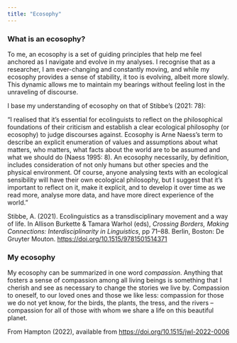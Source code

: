 ```yaml
---
title: "Ecosophy"
---
```


### What is an ecosophy?

To me, an ecosophy is a set of guiding principles that help me feel anchored as I navigate and evolve in my analyses. I recognise that as a researcher, I am ever-changing and constantly moving, and while my ecosophy provides a sense of stability, it too is evolving, albeit more slowly. This dynamic allows me to maintain my bearings without feeling lost in the unraveling of discourse.

I base my understanding of ecosophy on that of Stibbe's (2021: 78):

"I realised that it’s essential for ecolinguists to reflect on the philosophical foundations
of their criticism and establish a clear ecological philosophy (or ecosophy)
to judge discourses against. Ecosophy is Arne Naess’s term to describe an
explicit enumeration of values and assumptions about what matters, who matters,
what facts about the world are to be assumed and what we should do
(Naess 1995: 8). An ecosophy necessarily, by definition, includes consideration
of not only humans but other species and the physical environment. Of course,
anyone analysing texts with an ecological sensibility will have their own ecological
philosophy, but I suggest that it’s important to reflect on it, make it explicit,
and to develop it over time as we read more, analyse more data, and
have more direct experience of the world."

Stibbe, A. (2021). Ecolinguistics as a transdisciplinary movement and a way of life. In Allison Burkette & Tamara Warhol (eds), *Crossing Borders, Making Connections: Interdisciplinarity in Linguistics*, pp 71--88. Berlin, Boston: De Gruyter Mouton. <https://doi.org/10.1515/9781501514371>

### My ecosophy

::: {.callout-warning title=... icon=false}
My ecosophy can be summarized in one word *compassion*. Anything that fosters a sense of compassion among all living beings is something that I cherish and see as necessary to change the stories we live by. Compassion to oneself, to our loved ones and those we like less: compassion for those we do not yet know, for the birds, the plants, the tress, and the rivers – compassion for all of those with whom we share a life on this beautiful planet. 

From Hampton (2022), available from <https://doi.org/10.1515/jwl-2022-0006>
:::

